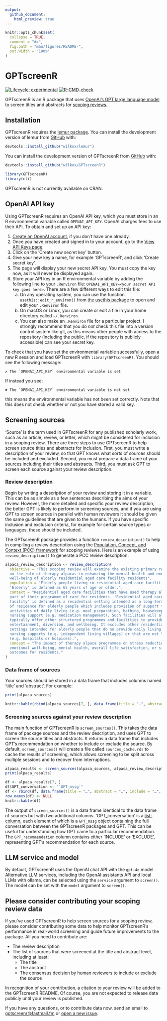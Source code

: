 ```yaml
---
output: 
  github_document:
    html_preview: true
---
```


<!-- README.md is generated from README.Rmd. Please edit that file -->

```r
knitr::opts_chunk$set(
  collapse = TRUE,
  comment = "#>",
  fig.path = "man/figures/README-",
  out.width = "100%"
)
```

# GPTscreenR

<!-- badges: start -->
[![Lifecycle: experimental](https://img.shields.io/badge/lifecycle-experimental-orange.svg)](https://lifecycle.r-lib.org/articles/stages.html#experimental)
[![R-CMD-check](https://github.com/wilkox/GPTscreenR/actions/workflows/R-CMD-check.yaml/badge.svg)](https://github.com/wilkox/GPTscreenR/actions/workflows/R-CMD-check.yaml)
<!-- badges: end -->

GPTscreenR is an R package that uses [OpenAI's GPT large language model](https://platform.openai.com/docs/guides/gpt) to screen titles and abstracts for [scoping reviews](https://en.wikipedia.org/wiki/Systematic_review#Scoping_reviews).

## Installation

GPTscreenR requires the [lemur package](https://github.com/wilkox/lemur). You can install the development version of lemur from [GitHub](https://github.com/) with:

```r
devtools::install_github("wilkox/lemur")
```

You can install the development version of GPTscreenR from [GitHub](https://github.com/) with:

```r
devtools::install_github("wilkox/GPTscreenR")
```

```r
library(GPTscreenR)
library(cli)
```

GPTscreenR is not currently available on CRAN.

## OpenAI API key

Using GPTscreenR requires an OpenAI API key, which you must store in an R environmental variable called `OPENAI_API_KEY`. OpenAI charges fees to use their API. To obtain and set up an API key:

1. [Create an OpenAI account](https://platform.openai.com/signup?launch), if you don't have one already.
2. Once you have created and signed in to your account, go to the [View API Keys page](https://platform.openai.com/account/api-keys).
3. Click on the 'Create new secret key' button.
4. Give your new key a name, for example 'GPTscreenR', and click 'Create secret key'.
5. The page will display your new secret API key. You must copy the key now, as it will never be displayed again.
6. Store your API key in an R environmental variable by adding the following line to your `.Renviron` file: `OPENAI_API_KEY=<your secret API key goes here>`. There are a few different ways to edit this file:
   a. On any operating system, you can use the function `usethis::edit_r_environ()` from [the usethis package](https://usethis.r-lib.org) to open and edit your `.Renviron` file.
   b. On macOS or Linux, you can create or edit a file in your home directory called `~/.Renviron`.
   c. You can also make an `.Renviron` file for a particular project. I strongly recommend that you *do not* check this file into a version control system like git, as this means other people with access to the repository (including the public, if the repository is publicly accessible) can see your secret key.

To check that you have set the environmental variable successfully, open a new R session and load GPTscreenR with `library(GPTscreenR)`. You should see the following message:

``✔ The `OPENAI_API_KEY` environmental variable is set``

If instead you see:

``✖ The `OPENAI_API_KEY` environmental variable is not set``

this means the environmental variable has not been set correctly. Note that this does not check whether or not you have stored a valid key.

## Screening sources

'Source' is the term used in GPTscreenR for any published scholarly work, such as an article, review, or letter, which might be considered for inclusion in a scoping review. There are three steps to use GPTscreenR to help screen source titles and abstracts for inclusion. First, you must write a description of your review, so that GPT knows what sorts of sources should be included and excluded. Second, you must prepare a data frame of your sources including their titles and abstracts. Third, you must ask GPT to screen each source against your review description.

### Review description

Begin by writing a description of your review and storing it in a variable. This can be as simple as a few sentences describing the aims of your review. However, the more detailed and specific your review description, the better GPT is likely to perform in screening sources, and if you are using GPT to screen sources in parallel with human reviewers it should be given the same guidelines that are given to the humans. If you have specific inclusion and exclusion criteria, for example for certain source types or languages, these should be included.

The GPTscreenR package provides a function `review_description()` to help in compiling a review description using the [Population, Concept, and Context (PCC) framework](https://journals.lww.com/jbisrir/Fulltext/2020/10000/Updated_methodological_guidance_for_the_conduct_of.4.aspx) for scoping reviews. Here is an example of using `review_description()` to generate a PCC review description:

```r
alpaca_review_description <- review_description(
  objective = "This scoping review will examine the existing primary research
  on the role of therapy alpacas in enhancing the mental health and emotional
  well-being of elderly residential aged care facility residents",
  population = "Elderly people living in residential aged care facilities.
  'Elderly' is defined as 65 years of age or older.",
  context = "Residential aged care facilities that have used therapy alpacas as
  part of their programme of care for residents. 'Residential aged care
  facility' is defined as a residential setting intended as a long-term place
  of residence for elderly people which includes provision of support for
  activities of daily living (e.g. meal preparation, bathing, housekeeping) and
  nursing support (e.g. medication management). Such facilities will also
  typically offer other structured programmes and facilities to provide
  entertainment, diversion, and wellbeing. It excludes other residential
  settings intended for elderly people that do no provide daily living or
  nursing supports (e.g. independent living villages) or that are not long-term
  (e.g. hospitals or hospices).",
  concept = "The impact of therapy alpaca programmes on stress reduction,
  emotional well-being, mental health, overall life satisfaction, or similar
  outcomes for residents."
)
```

### Data frame of sources

Your sources should be stored in a data frame that includes columns named 'title' and 'abstract'. For example:

```r
print(alpaca_sources)
```

```r
knitr::kable(rbind(alpaca_sources[7, ], data.frame(title = "…", abstract = "…", include = "…")), row.names = FALSE)
```

### Screening sources against your review description

The main function of GPTscreenR is `screen_sources()`. This takes the data frame of package sources and the review description, and uses GPT to screen the source titles and abstracts. It returns a data frame that includes GPT's recommendation on whether to include or exclude the source. By default, `screen_sources()` will create a file called `sources_cache.rds` to cache the results of screening, which allows screening to be split across multiple sessions and to recover from interruptions.

```r
alpaca_results <- screen_sources(alpaca_sources, alpaca_review_description)
print(alpaca_results)
```

```r
df <- alpaca_results[7, ]
df$GPT_conversation <- "`GPT_mssg`"
df <- rbind(df, data.frame(title = "…", abstract = "…", include = "…", GPT_conversation = "…", GPT_recommendation = "…"))
row.names(df) <- NULL
knitr::kable(df)
```

The output of `screen_sources()` is a data frame identical to the data frame of sources but with two additional columns. 'GPT_conversation' is a [list-column](https://jennybc.github.io/purrr-tutorial/ls13_list-columns.html), each element of which is a `GPT_mssg` object containing the full conversation between the GPTscreenR packages and GPT. This can be useful for understanding how GPT came to a particular recommendation. The `GPT_recommendation` column contains either 'INCLUDE' or 'EXCLUDE', representing GPT's recommendation for each source.

## LLM service and model

By default, GPTscreenR uses the OpenAI chat API with the `gpt-4o` model. Alternative LLM services, including the OpenAI assistants API and local LLMs with ollama, can be selected using the `service` argument to `screen()`. The model can be set with the `model` argument to `screen()`.

## Please consider contributing your scoping review data

If you've used GPTscreenR to help screen sources for a scoping review, please consider contributing some data to help monitor GPTscreenR's performance in real-world screening and guide future improvements to the package. All you need to contribute are:

- The review description 
- The list of sources that were screened at the title and abstract level, including at least:
  - The title
  - The abstract
  - The consensus decision by human reviewers to include or exclude the source

In recognition of your contribution, a citation to your review will be added to the GPTscreenR README. Of course, you are not expected to release data publicly until your review is published.

If you have any questions, or to contribute data now, send an email to [gptscreenr@fastmail.fm](mailto:gptscreenr@fastmail.fm) or [open a new issue](https://github.com/wilkox/GPTscreenR/issues/new).

